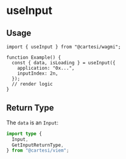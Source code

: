 # useInput

## Usage

```tsx twoslash
import { useInput } from "@cartesi/wagmi";

function Example() {
  const { data, isLoading } = useInput({
    application: "0x...",
    inputIndex: 2n,
  });
  // render logic
}
```

## Return Type

The `data` is an `Input`:

```ts twoslash
import type {
  Input,
  GetInputReturnType,
} from "@cartesi/viem";
```
